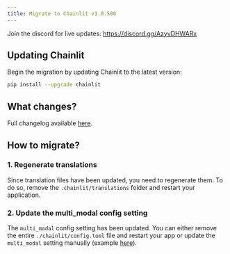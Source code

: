 ```yaml
---
title: Migrate to Chainlit v1.0.500
---
```


<Note>Join the discord for live updates: https://discord.gg/AzyvDHWARx</Note>

## Updating Chainlit

Begin the migration by updating Chainlit to the latest version:

```bash
pip install --upgrade chainlit
```

## What changes?

Full changelog available [here](https://github.com/Chainlit/chainlit/blob/main/CHANGELOG.md#10500---2023-04-02).

## How to migrate?

### 1. Regenerate translations

Since translation files have been updated, you need to regenerate them. To do so, remove the `.chainlit/translations` folder and restart your application.

### 2. Update the multi_modal config setting

The `multi_modal` config setting has been updated. You can either remove the entire `./chainlit/config.toml` file and restart your app or update the `multi_modal` setting manually (example [here](http://localhost:3002/backend/config/features#default-configuration)).
